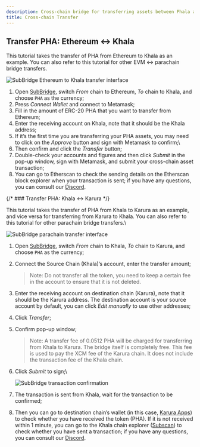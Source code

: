 ```yaml
---
description: Cross-chain bridge for transferring assets between Phala and other blockchains.
title: Cross-chain Transfer
---
```



## Transfer PHA: Ethereum ↔ Khala

This tutorial takes the transfer of PHA from Ethereum to Khala as an example. You can also refer to this tutorial for other EVM ↔ parachain bridge transfers.
<Frame caption="SubBridge Ethereum to Khala transfer interface">
    <img src="../../images/subbridge-eth-khala.png" alt="SubBridge Ethereum to Khala transfer interface" />
</Frame>

1. Open [SubBridge](https://subbridge.io/), switch _From_ chain to Ethereum, _To_ chain to Khala, and choose `PHA` as the currency;
2. Press _Connect Wallet_ and connect to Metamask;
3. Fill in the amount of ERC-20 PHA that you want to transfer from Ethereum;
4. Enter the receiving account on Khala, note that it should be the Khala address;
5. If it’s the first time you are transferring your PHA assets, you may need to click on the _Approve_ button and sign with Metamask to confirm;\
   <Frame>
       <img src="/images/subbridge-metamask.png" alt="" data-size="original" />
   </Frame>
6. Then confirm and click the _Transfer_ button;
7. Double-check your accounts and figures and then click _Submit_ in the pop-up window, sign with Metamask, and submit your cross-chain asset transaction;
8. You can go to Etherscan to check the sending details on the Etherscan block explorer when your transaction is sent; if you have any questions, you can consult our [Discord](https://discord.gg/phala-network).

{/* ### Transfer PHA: Khala ↔ Karura */}

This tutorial takes the transfer of PHA from Khala to Karura as an example, and vice versa for transferring from Karura to Khala. You can also refer to this tutorial for other parachain bridge transfers.\
<Frame caption="SubBridge parachain transfer interface">
    <img src="../../images/subbridge-transfer.png" alt="SubBridge parachain transfer interface" />
</Frame>

1. Open [SubBridge](https://subbridge.io/), switch _From_ chain to Khala, _To_ chain to Karura, and choose `PHA` as the currency;
2.  Connect the Source Chain (Khala)’s account, enter the transfer amount;

    > Note: Do not transfer all the token, you need to keep a certain fee in the account to ensure that it is not deleted.
3. Enter the receiving account on destination chain (Karura), note that it should be the Karura address. The destination account is your source account by default, you can click _Edit manually_ to use other addresses;
4. Click _Transfer_;
5.  Confirm pop-up window;

    > Note: A transfer fee of 0.0512 PHA will be charged for transferring from Khala to Karura. The bridge itself is completely free. This fee is used to pay the XCM fee of the Karura chain. It does not include the transaction fee of the Khala chain.
6. Click _Submit_ to sign;\
   
    <Frame caption="SubBridge transaction confirmation">
        <img src="../../images/subbridge-confirm.png" alt="SubBridge transaction confirmation" />
    </Frame>
7. The transaction is sent from Khala, wait for the transaction to be confirmed;
8. Then you can go to destination chain’s wallet (in this case, [Karura Apps](https://apps.karura.network/portfolio)) to check whether you have received the token (PHA). If it is not received within 1 minute, you can go to the Khala chain explorer ([Subscan](https://khala.subscan.io/)) to check whether you have sent a transaction; if you have any questions, you can consult our [Discord](https://discord.gg/phala-network).
